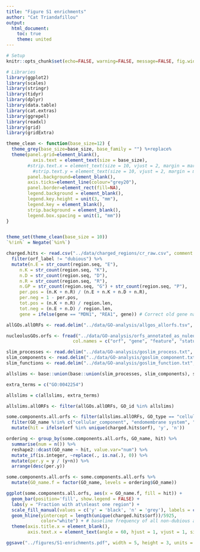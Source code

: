 ```yaml
---
title: "Figure S1 enrichments"
author: "Cat Triandafillou"
output: 
  html_document:
    toc: true
    theme: united
---
```


```r
# Setup
knitr::opts_chunk$set(echo=FALSE, warning=FALSE, message=FALSE, fig.width=4.5, fig.height=3.5)

# Libraries
library(ggplot2)
library(scales)
library(stringr)
library(tidyr)
library(dplyr)
library(data.table)
library(cat.extras)
library(ggrepel)
library(readxl)
library(grid)
library(gridExtra)

theme_clean <- function(base_size=12) {
  theme_grey(base_size=base_size, base_family = "") %+replace% 
  theme(panel.grid=element_blank(),
  		  axis.text = element_text(size = base_size),
        #strip.text.x = element_text(size = 10, vjust = 2, margin = margin(t = 10)),
  		  #strip.text.y = element_text(size = 10, vjust = 2, margin = margin(r = 10)),
        panel.background=element_blank(),
        axis.ticks=element_line(colour="grey20"),
        panel.border=element_rect(fill=NA),
        legend.background = element_blank(),
        legend.key.height = unit(3, "mm"),
        legend.key = element_blank(),
        strip.background = element_blank(),
        legend.box.spacing = unit(1, "mm")) 
}


theme_set(theme_clean(base_size = 10))
`%!in%` = Negate(`%in%`)
```



```r
charged.hits <- read.csv("../data/charged_regions/cr_raw.csv", comment.char = "#", stringsAsFactors = FALSE) %>%
  filter(orf_label != "dubious") %>%
  mutate(n.E = str_count(region.seq, "E"),
     n.K = str_count(region.seq, "K"),
     n.D = str_count(region.seq, "D"),
     n.R = str_count(region.seq, "R"),
     n.GP = str_count(region.seq, "G") + str_count(region.seq, "P"),
     per.pos = (n.K + n.R) / (n.E + n.K + n.D + n.R),
     per.neg = 1 - per.pos,
     tot.pos = (n.K + n.R) / region.len,
     tot.neg = (n.E + n.D) / region.len,
     gene = ifelse(gene == "MDN1", "REA1", gene)) # Correct old gene name
```





```r
allGOs.allORFs <- read.delim("../data/GO-analysis/allgos_allorfs.tsv", header=F, col.names = c("orf", "gene", "GO_name", "GO_type", "GO_id"))

nucleolusGOs.orfs <- fread("../data/GO-analysis/orfs_annotated_as_nuleolar_and_childGOs.tsv", sep = "\t", stringsAsFactors = FALSE,
                         col.names = c("orf", "gene", "feature", "status", "GO_id", "GO_name", "GO_type", "modifier", "curation.type"))

slim_processes <- read.delim("../data/GO-analysis/goslim_process.txt", header=F, sep = ";")[,2]
slim_components <- read.delim("../data/GO-analysis/goslim_component.txt", header=F, sep=";")[,2]
slim_functions <- read.delim("../data/GO-analysis/goslim_function.txt", header=F, sep=";")[,2]

allslims <- base::union(base::union(slim_processes, slim_components), slim_functions)

extra_terms = c("GO:0042254")

allslims = c(allslims, extra_terms)

allslims.allORFs <- filter(allGOs.allORFs, GO_id %in% allslims)

some.components.all.orfs <- filter(allslims.allORFs, GO_type == "cellular_component") %>%
  filter(GO_name %!in% c("cellular_component", "endomembrane system", "site of polarized growth")) %>%
  mutate(hit = ifelse(orf %in% unique(charged.hits$orf), 'y', 'n'))
```



```r
ordering <- group_by(some.components.all.orfs, GO_name, hit) %>%
  summarise(num = n()) %>%
  reshape2::dcast(GO_name ~ hit, value.var="num") %>%
  mutate_if(is.integer, ~replace(., is.na(.), 0)) %>%
  mutate(per.y = y / (y+n)) %>%
  arrange(desc(per.y))

some.components.all.orfs <- some.components.all.orfs %>%
  mutate(GO_name.f = factor(GO_name, levels = ordering$GO_name))

ggplot(some.components.all.orfs, aes(x = GO_name.f, fill = hit)) +
  geom_bar(position='fill', show.legend = FALSE) +
  labs(y = "Fraction with at\nleast one region") +
  scale_fill_manual(values = c('y' = 'black', 'n' = 'grey'), labels = c('n' = 'not detected', 'y' = 'detected')) +
  geom_hline(yintercept = length(unique(charged.hits$orf))/5925,
             color="white") + # baseline frequency of all non-dubious active orfs from s. cer
  theme(axis.title.x = element_blank(),
        axis.text.x = element_text(angle = 60, hjust = 1, vjust = 1, size=8))

ggsave("../figures/S1-enrichments.pdf", width = 5, height = 3, units = "in")
```

